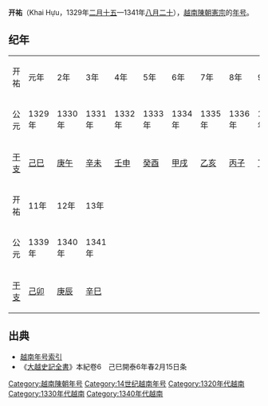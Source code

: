 {{Eranamebox|年号=开佑
|起讫时间= 1329年[[二月十五|二月十五]]—1341年[[八月二十|八月二十]]
|政权= [[越南陳朝|越南陳朝]]
|帝王= 憲宗[[陈旺|陈旺]]
|历时= 13年
|timeline=
|说明=
}}
'''开祐'''（Khai Hựu，1329年[[二月十五|二月十五]]—1341年[[八月二十|八月二十]]），[[越南陳朝|越南陳朝]][[陳憲宗|憲宗]]的[[年号|年号]]。

==纪年==
{| class="wikitable" style="background-color:#ffffff;text-align:center"
|- style="background-color:#cccccc;font-weight:bold"
|开祐||元年||2年||3年||4年||5年||6年||7年||8年||9年||10年
|-
|公元||1329年||1330年||1331年||1332年||1333年||1334年||1335年||1336年||1337年||1338年
|- 
|[[干支|干支]]||[[己巳|己巳]]||[[庚午|庚午]]||[[辛未|辛未]]||[[壬申|壬申]]||[[癸酉|癸酉]]||[[甲戌|甲戌]]||[[乙亥|乙亥]]||[[丙子|丙子]]||[[丁丑|丁丑]]||[[戊寅|戊寅]]
|- style="background-color:#cccccc;font-weight:bold"
|开祐||11年||12年||13年
|-
|公元||1339年||1340年||1341年
|- 
|[[干支|干支]]||[[己卯|己卯]]||[[庚辰|庚辰]]||[[辛巳|辛巳]]
|}

==出典==
*[[越南年号索引|越南年号索引]]
*《[[大越史記全書|大越史記全書]]》本紀卷6　己巳開泰6年春2月15日条

{{年号|[[開泰_(陳明宗)|開泰]]|[[越南年号索引|越南陳朝年号]]|[[紹豐|紹豐]]}}
{{越南年號}}
[[Category:越南陳朝年号|Category:越南陳朝年号]]
[[Category:14世纪越南年号|Category:14世纪越南年号]]
[[Category:1320年代越南|Category:1320年代越南]]
[[Category:1330年代越南|Category:1330年代越南]]
[[Category:1340年代越南|Category:1340年代越南]]